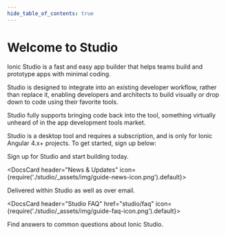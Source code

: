 ```yaml
---
hide_table_of_contents: true
---
```



# Welcome to Studio

Ionic Studio is a fast and easy app builder that helps teams build and prototype apps with minimal coding.

Studio is designed to integrate into an existing developer workflow, rather than replace it, enabling developers and architects to build visually _or_ drop down to code using their favorite tools.

Studio
fully supports bringing code back into the tool, something virtually unheard of in the app development tools market.

Studio is a desktop tool and requires a subscription, and is only for Ionic Angular 4.x+ projects. To get started, sign up below:

<DocsCards class="static-width">
  <DocsCard header="Get Studio" href="https://ionicframework.com/studio?utm_source=docs&utm_medium=website&utm_campaign=studio%20launch" icon={require('./studio/_assets/img/guide-installation-icon.png').default}>
    <p>Sign up for Studio and start building today.</p>
  </DocsCard>

<DocsCard header="News & Updates" icon={require('./studio/_assets/img/guide-news-icon.png').default}>
  <p>Delivered within Studio as well as over email.</p>
</DocsCard>

  <DocsCard header="Studio FAQ" href="studio/faq" icon={require('./studio/_assets/img/guide-faq-icon.png').default}>
    <p>Find answers to common questions about Ionic Studio.</p>
  </DocsCard>
</DocsCards>
